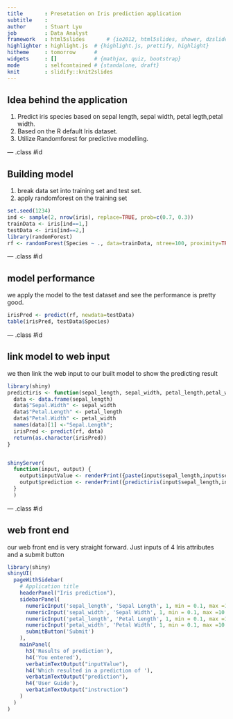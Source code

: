 ```yaml
---
title       : Presetation on Iris prediction application
subtitle    : 
author      : Stuart Lyu
job         : Data Analyst
framework   : html5slides       # {io2012, html5slides, shower, dzslides, ...}
highlighter : highlight.js  # {highlight.js, prettify, highlight}
hitheme     : tomorrow      # 
widgets     : []            # {mathjax, quiz, bootstrap}
mode        : selfcontained # {standalone, draft}
knit        : slidify::knit2slides
---
```


## Idea behind the application

1. Predict iris species based on sepal length, sepal width, petal legth,petal width.
2. Based on the R default Iris dataset.
3. Utilize Randomforest for predictive modelling.

--- .class #id 

## Building model

1. break data set into training set and test set.
2. apply randomforest on the training set 

```r
set.seed(1234)
ind <- sample(2, nrow(iris), replace=TRUE, prob=c(0.7, 0.3))
trainData <- iris[ind==1,]
testData <- iris[ind==2,]
library(randomForest)
rf <- randomForest(Species ~ ., data=trainData, ntree=100, proximity=TRUE)
``````

--- .class #id 

## model performance

we apply the model to the test dataset and see the performance is pretty good.

```r
irisPred <- predict(rf, newdata=testData)
table(irisPred, testData$Species)
```

--- .class #id 

## link model to web input

we then link the web input to our built model to show the predicting result


```r
library(shiny)
predictiris <- function(sepal_length, sepal_width, petal_length,petal_width,model=rf){
  data <- data.frame(sepal_length)
  data$"Sepal.Width" <- sepal_width
  data$"Petal.Length" <- petal_length
  data$"Petal.Width" <- petal_width
  names(data)[1] <-"Sepal.Length";
  irisPred <- predict(rf, data)
  return(as.character(irisPred))
}


shinyServer(
  function(input, output) {
    output$inputValue <- renderPrint({paste(input$sepal_length,input$sepal_width,input$petal_length,input$petal_width, sep=",")})
    output$prediction <- renderPrint({predictiris(input$sepal_length,input$sepal_width,input$petal_length,input$petal_width)})
  }
  )
```

--- .class #id 


## web front end

our web front end is very straight forward. Just inputs of 4 Iris attributes and a submit button


```r
library(shiny)
shinyUI(
  pageWithSidebar(
    # Application title
    headerPanel("Iris prediction"),
    sidebarPanel(
      numericInput('sepal_length', 'Sepal Length', 1, min = 0.1, max =10 , step = 0.1),
      numericInput('sepal_width', 'Sepal Width', 1, min = 0.1, max =10 , step = 0.1),
      numericInput('petal_length', 'Petal Length', 1, min = 0.1, max =10 , step = 0.1),
      numericInput('petal_width', 'Petal Width', 1, min = 0.1, max =10 , step = 0.1),
      submitButton('Submit')
    ),
    mainPanel(
      h3('Results of prediction'),
      h4('You entered'),
      verbatimTextOutput("inputValue"),
      h4('Which resulted in a prediction of '),
      verbatimTextOutput("prediction"),
      h4('User Guide'),
      verbatimTextOutput("instruction")
    )
  )
)
```

